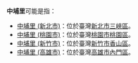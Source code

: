 '''中埔里'''可能是指：
* [[中埔里_(新北市)|中埔里 (新北市)]]：位於臺灣[[新北市|新北市]][[三峽區|三峽區]]。
* [[中埔里_(桃園市)|中埔里 (桃園市)]]：位於臺灣[[桃園市|桃園市]][[桃園區|桃園區]]。
* [[中埔里_(新竹市)|中埔里 (新竹市)]]：位於臺灣[[新竹市|新竹市]][[香山區|香山區]]。
* [[中埔里_(高雄市)|中埔里 (高雄市)]]：位於臺灣[[高雄市|高雄市]][[內門區|內門區]]。

{{消歧義|cat=三字臺灣里名消歧義}}